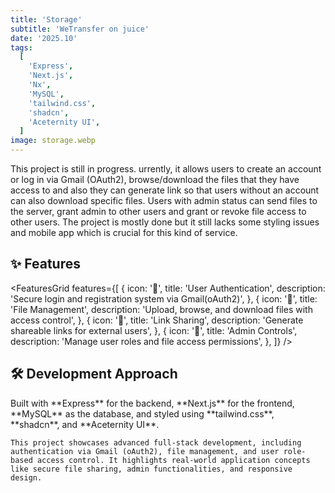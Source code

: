 ```yaml
---
title: 'Storage'
subtitle: 'WeTransfer on juice'
date: '2025.10'
tags:
  [
    'Express',
    'Next.js',
    'Nx',
    'MySQL',
    'tailwind.css',
    'shadcn',
    'Aceternity UI',
  ]
image: storage.webp
---
```


This project is still in progress. urrently, it allows users to create an account or log in via Gmail (OAuth2), browse/download the files that they have access to and also they can generate link so that users without an account can also download specific files. Users with admin status can send files to the server, grant admin to other users and grant or revoke file access to other users. The project is mostly done but it still lacks some styling issues and mobile app which is crucial for this kind of service.

<MdxImage src="/storage.webp" alt="dashboard of storage system" />

## ✨ Features

<FeaturesGrid
  features={[
    {
      icon: '🔐',
      title: 'User Authentication',
      description: 'Secure login and registration system via Gmail(oAuth2)',
    },
    {
      icon: '📂',
      title: 'File Management',
      description: 'Upload, browse, and download files with access control',
    },
    {
      icon: '🔗',
      title: 'Link Sharing',
      description: 'Generate shareable links for external users',
    },
    {
      icon: '👥',
      title: 'Admin Controls',
      description: 'Manage user roles and file access permissions',
    },
  ]}
/>

## 🛠️ Development Approach

<InfoBox>
    Built with **Express** for the backend, **Next.js** for the frontend, **MySQL** as the database, and styled using **tailwind.css**, **shadcn**, and **Aceternity UI**.

    This project showcases advanced full-stack development, including authentication via Gmail (oAuth2), file management, and user role-based access control. It highlights real-world application concepts like secure file sharing, admin functionalities, and responsive design.

</InfoBox>

<ProjectCTA
  url="https://github.com/majkser/storage-monorepo"
  label="View Project Code"
/>
